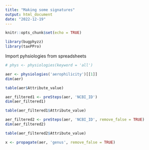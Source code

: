 ```yaml
---
title: "Making some signatures"
output: html_document
date: "2022-12-19"
---
```


```r
knitr::opts_chunk$set(echo = TRUE)
```

```r
library(bugphyzz)
library(taxPPro)
```

Import pyhsiologies from spreadsheets

```r
# phys <- physiologies(keyword = 'all')

```

```r
aer <- physiologies('aerophilicity')[[1]]
dim(aer)
```

```r
table(aer$Attribute_value)
```


```r
aer_filtered1 <- preSteps(aer, 'NCBI_ID')
dim(aer_filtered1)
```

```r
table(aer_filtered1$Attribute_value)
```

```r
aer_filtered2 <- preSteps(aer, 'NCBI_ID', remove_false = TRUE)
dim(aer_filtered2)
```

```r
table(aer_filtered2$Attribute_value)
```


```r
x <- propagate(aer, 'genus', remove_false = TRUE)
```






